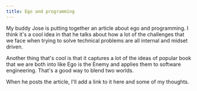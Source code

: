 ```yaml
---
title: Ego and programming
---
```


My buddy Jose is putting together an article about ego and programming. I think
it's a cool idea in that he talks about how a lot of the challenges that we face
when trying to solve technical problems are all internal and midset driven.

Another thing that's cool is that it captures a lot of the ideas of popular book
that we are both into like Ego is the Enemy and applies them to software
engineering. That's a good way to blend two worlds.

When he posts the article, I'll add a link to it here and some of my thoughts.
